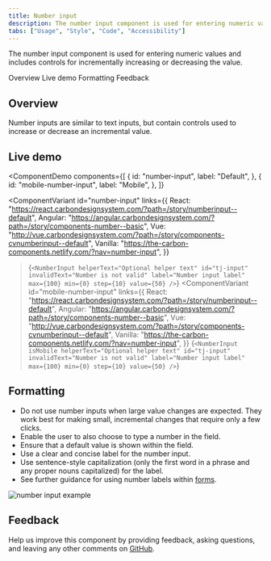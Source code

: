 ```yaml
---
title: Number input
description: The number input component is used for entering numeric values and includes controls for incrementally increasing or decreasing the value.
tabs: ["Usage", "Style", "Code", "Accessibility"]
---
```


<PageDescription>

The number input component is used for entering numeric values and includes controls for incrementally increasing or decreasing the value.

</PageDescription>

<AnchorLinks>

<AnchorLink>Overview</AnchorLink>
<AnchorLink>Live demo</AnchorLink>
<AnchorLink>Formatting</AnchorLink>
<AnchorLink>Feedback</AnchorLink>

</AnchorLinks>

## Overview

Number inputs are similar to text inputs, but contain controls used to increase or decrease an incremental value.

## Live demo

<ComponentDemo
  components={[
    {
      id: "number-input",
      label: "Default",
    },
    {
      id: "mobile-number-input",
      label: "Mobile",
    },
  ]}
>
  <ComponentVariant
    id="number-input"
    links={{
      React:
        "https://react.carbondesignsystem.com/?path=/story/numberinput--default",
      Angular:
        "https://angular.carbondesignsystem.com/?path=/story/components-number--basic",
      Vue:
        "http://vue.carbondesignsystem.com/?path=/story/components-cvnumberinput--default",
      Vanilla: "https://the-carbon-components.netlify.com/?nav=number-input",
    }}
  >{`
    <NumberInput
      helperText="Optional helper text"
      id="tj-input"
      invalidText="Number is not valid"
      label="Number input label"
      max={100}
      min={0}
      step={10}
      value={50}
    />
  `}</ComponentVariant>
  <ComponentVariant
    id="mobile-number-input"
    links={{
      React:
        "https://react.carbondesignsystem.com/?path=/story/numberinput--default",
      Angular:
        "https://angular.carbondesignsystem.com/?path=/story/components-number--basic",
      Vue:
        "http://vue.carbondesignsystem.com/?path=/story/components-cvnumberinput--default",
      Vanilla: "https://the-carbon-components.netlify.com/?nav=number-input",
    }}
  >{`
        <NumberInput
          isMobile
          helperText="Optional helper text"
          id="tj-input"
          invalidText="Number is not valid"
          label="Number input label"
          max={100}
          min={0}
          step={10}
          value={50}
        />
    `}</ComponentVariant>
</ComponentDemo>

## Formatting

- Do not use number inputs when large value changes are expected. They work best for making small, incremental changes that require only a few clicks.
- Enable the user to also choose to type a number in the field.
- Ensure that a default value is shown within the field.
- Use a clear and concise label for the number input.
- Use sentence-style capitalization (only the first word in a phrase and any proper nouns capitalized) for the label.
- See further guidance for using number labels within [forms](/components/form/usage).

<Row>
<Column colLg={8}>

![number input example](images/number-input-usage-1.png)

</Column>
</Row>

## Feedback

Help us improve this component by providing feedback, asking questions, and leaving any other comments on [GitHub](https://github.com/carbon-design-system/carbon-website/issues/new?assignees=&labels=feedback&template=feedback.md).
